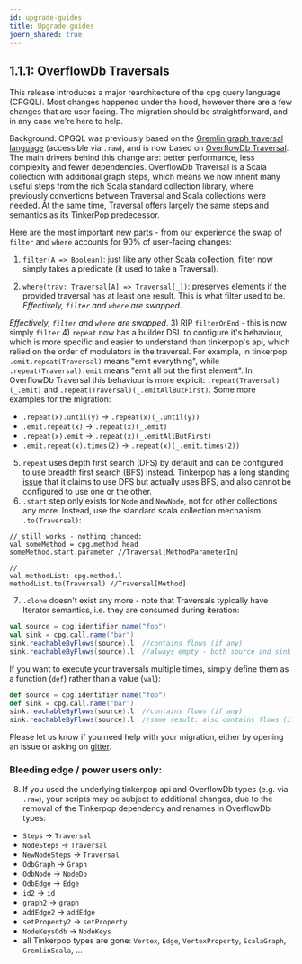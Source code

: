 ```yaml
---
id: upgrade-guides
title: Upgrade guides
joern_shared: true
---
```



## 1.1.1: OverflowDb Traversals
This release introduces a major rearchitecture of the cpg query language (CPGQL). Most changes happened under the hood, however there are a few changes that are user facing. The migration should be straightforward, and in any case we're here to help.

Background: CPGQL was previously based on the [Gremlin graph traversal language](https://tinkerpop.apache.org/gremlin.html) (accessible via `.raw`), and is now based on [OverflowDb Traversal](https://github.com/ShiftLeftSecurity/overflowdb/blob/master/traversal/src/main/scala/overflowdb/traversal/Traversal.scala). The main drivers behind this change are: better performance, less complexity and fewer dependencies. OverflowDb Traversal is a Scala collection with additional graph steps, which means we now inherit many useful steps from the rich Scala standard collection library, where previously convertions between Traversal and Scala collections were needed.
At the same time, Traversal offers largely the same steps and semantics as its TinkerPop predecessor. 

Here are the most important new parts - from our experience the swap of `filter` and `where` accounts for 90% of user-facing changes:

1) `filter(A => Boolean)`: just like any other Scala collection, filter now simply takes a predicate (it used to take a Traversal). 
2. `where(trav: Traversal[A] => Traversal[_])`: preserves elements if the provided traversal has at least one result. This is what filter used to be. *Effectively, `filter` and `where` are swapped*. 

*Effectively, `filter` and `where` are swapped*. 
3) RIP `filterOnEnd` - this is now simply `filter`
4) `repeat` now has a builder DSL to configure it's behaviour, which is more specific and easier to understand than tinkerpop's api, which relied on the order of modulators in the traversal. 
For example, in tinkerpop `.emit.repeat(Traversal)` means "emit everything", while `.repeat(Traversal).emit` means "emit all but the first element". 
In OverflowDb Traversal this behaviour is more explicit: `.repeat(Traversal)(_.emit)` and `.repeat(Traversal)(_.emitAllButFirst)`.
Some more examples for the migration: 
* `.repeat(x).until(y)` -> `.repeat(x)(_.until(y))`
* `.emit.repeat(x)` -> `.repeat(x)(_.emit)`
* `.repeat(x).emit` -> `.repeat(x)(_.emitAllButFirst)`
* `.emit.repeat(x).times(2)` -> `.repeat(x)(_.emit.times(2))`
5) `repeat` uses depth first search (DFS) by default and can be configured to use breadth first search (BFS) instead. 
Tinkerpop has a long standing [issue](https://github.com/apache/tinkerpop/pull/838) that it claims to use DFS but actually uses BFS, and also cannot be configured to use one or the other. 
6) `.start` step only exists for `Node` and `NewNode`, not for other collections any more. Instead, use the standard scala collection mechanism `.to(Traversal)`:
```
// still works - nothing changed:
val someMethod = cpg.method.head
someMethod.start.parameter //Traversal[MethodParameterIn]

// 
val methodList: cpg.method.l
methodList.to(Traversal) //Traversal[Method]
```
7) `.clone` doesn't exist any more - note that Traversals typically have Iterator semantics, i.e. they are consumed during iteration:
```scala
val source = cpg.identifier.name("foo")
val sink = cpg.call.name("bar")
sink.reachableByFlows(source).l  //contains flows (if any)
sink.reachableByFlows(source).l  //always empty - both source and sink Traversals have been consumed!
```
If you want to execute your traversals multiple times, simply define them as a function (`def`) rather than a value (`val`):
```scala
def source = cpg.identifier.name("foo")
def sink = cpg.call.name("bar")
sink.reachableByFlows(source).l  //contains flows (if any)
sink.reachableByFlows(source).l  //same result: also contains flows (if any)
```

Please let us know if you need help with your migration, either by opening an issue or asking on [gitter](https://gitter.im/joern-code-analyzer/community).

### Bleeding edge / power users only:
8) If you used the underlying tinkerpop api and OverflowDb types (e.g. via `.raw`), your scripts may be subject to additional changes, due to the removal of the Tinkerpop dependency and renames in OverflowDb types:
* `Steps` -> `Traversal`
* `NodeSteps` -> `Traversal`
* `NewNodeSteps` -> `Traversal`
* `OdbGraph` -> `Graph`
* `OdbNode` -> `NodeDb`
* `OdbEdge` -> `Edge`
* `id2` -> `id`
* `graph2` -> `graph`
* `addEdge2` -> `addEdge`
* `setProperty2` -> `setProperty`
* `NodeKeysOdb` -> `NodeKeys`
* all Tinkerpop types are gone: `Vertex`, `Edge`, `VertexProperty`, `ScalaGraph`, `GremlinScala`, ...
